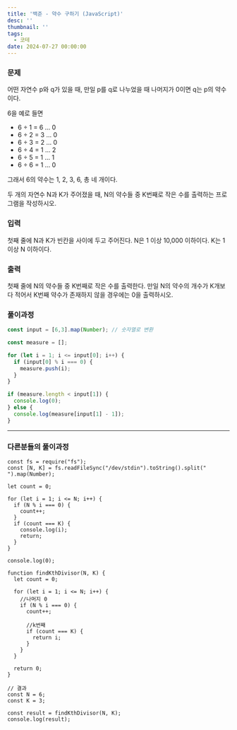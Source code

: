 ```yaml
---
title: '백준 - 약수 구하기 (JavaScript)'
desc: ''
thumbnail: ''
tags:
  - 코테
date: 2024-07-27 00:00:00
---
```


### 문제
어떤 자연수 p와 q가 있을 때, 만일 p를 q로 나누었을 때 나머지가 0이면 q는 p의 약수이다. 

6을 예로 들면
- 6 ÷ 1 = 6 … 0
- 6 ÷ 2 = 3 … 0
- 6 ÷ 3 = 2 … 0
- 6 ÷ 4 = 1 … 2
- 6 ÷ 5 = 1 … 1
- 6 ÷ 6 = 1 … 0

그래서 6의 약수는 1, 2, 3, 6, 총 네 개이다.

두 개의 자연수 N과 K가 주어졌을 때, N의 약수들 중 K번째로 작은 수를 출력하는 프로그램을 작성하시오.


### 입력
첫째 줄에 N과 K가 빈칸을 사이에 두고 주어진다. N은 1 이상 10,000 이하이다. K는 1 이상 N 이하이다.

### 출력
첫째 줄에 N의 약수들 중 K번째로 작은 수를 출력한다. 만일 N의 약수의 개수가 K개보다 적어서 K번째 약수가 존재하지 않을 경우에는 0을 출력하시오.

### 풀이과정
```js
const input = [6,3].map(Number); // 숫자열로 변환

const measure = [];

for (let i = 1; i <= input[0]; i++) {
  if (input[0] % i === 0) {
    measure.push(i);
  }
}

if (measure.length < input[1]) {
  console.log(0);
} else {
  console.log(measure[input[1] - 1]);
}
```

<hr/>

### 다른분들의 풀이과정
```
const fs = require("fs");
const [N, K] = fs.readFileSync("/dev/stdin").toString().split(" ").map(Number);

let count = 0;

for (let i = 1; i <= N; i++) {
  if (N % i === 0) {
    count++;
  }
  if (count === K) {
    console.log(i);
    return;
  }
}

console.log(0);

```

```
function findKthDivisor(N, K) {
  let count = 0;

  for (let i = 1; i <= N; i++) {
    //나머지 0
    if (N % i === 0) {
      count++;

      //k번째
      if (count === K) {
        return i;
      }
    }
  }

  return 0;
}

// 결과
const N = 6;
const K = 3;

const result = findKthDivisor(N, K);
console.log(result);

```